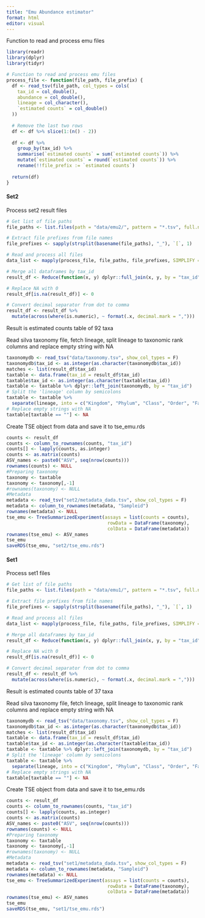 ```yaml
---
title: "Emu Abundance estimator"
format: html
editor: visual
---
```


Function to read and process emu files

```r

library(readr)
library(dplyr)
library(tidyr)

# Function to read and process emu files
process_file <- function(file_path, file_prefix) {
  df <- read_tsv(file_path, col_types = cols(
    tax_id = col_double(),
    abundance = col_double(),
    lineage = col_character(),
    `estimated counts` = col_double()
  ))
  
  # Remove the last two rows
  df <- df %>% slice(1:(n() - 2))
  
  df <- df %>%
    group_by(tax_id) %>%
    summarise(`estimated counts` = sum(`estimated counts`)) %>%
    mutate(`estimated counts` = round(`estimated counts`)) %>%
    rename(!!file_prefix := `estimated counts`)
  
  return(df)
}
```

#### Set2

Process set2 result files

```r
# Get list of file paths
file_paths <- list.files(path = "data/emu2/", pattern = "*.tsv", full.names = TRUE)

# Extract file prefixes from file names
file_prefixes <- sapply(strsplit(basename(file_paths), "_"), `[`, 1)

# Read and process all files
data_list <- mapply(process_file, file_paths, file_prefixes, SIMPLIFY = FALSE)

# Merge all dataframes by tax_id
result_df <- Reduce(function(x, y) dplyr::full_join(x, y, by = "tax_id"), data_list)

# Replace NA with 0
result_df[is.na(result_df)] <- 0

# Convert decimal separator from dot to comma
result_df <- result_df %>%
  mutate(across(where(is.numeric), ~ format(.x, decimal.mark = ",")))
```

Result is estimated counts table of 92 taxa

Read silva taxonomy file, fetch lineage, split lineage to taxonomic rank columns and replace empty string with NA

```r
taxonomydb <- read_tsv("data/taxonomy.tsv", show_col_types = F)
taxonomydb$tax_id <- as.integer(as.character(taxonomydb$tax_id))
matches <- list(result_df$tax_id)
taxtable <- data.frame(tax_id = result_df$tax_id)
taxtable$tax_id <- as.integer(as.character(taxtable$tax_id))
taxtable <- taxtable %>% dplyr::left_join(taxonomydb, by = "tax_id")
# Split the 'lineage' column by semicolons
taxtable <- taxtable %>%
  separate(lineage, into = c("Kingdom", "Phylum", "Class", "Order", "Family", "Genus", "Species"), sep = ";", fill = "right")
# Replace empty strings with NA
taxtable[taxtable == ""] <- NA
```

Create TSE object from data and save it to tse_emu.rds

```r
counts <- result_df
counts <- column_to_rownames(counts, "tax_id")
counts[] <- lapply(counts, as.integer)
counts <- as.matrix(counts)
ASV_names <- paste0("ASV", seq(nrow(counts)))
rownames(counts) <- NULL
#Preparing taxonomy
taxonomy <- taxtable
taxonomy <- taxonomy[,-1]
#rownames(taxonomy) <- NULL
#Metadata
metadata <- read_tsv("set2/metadata_dada.tsv", show_col_types = F)
metadata <- column_to_rownames(metadata, "Sampleid")
rownames(metadata) <- NULL
tse_emu <- TreeSummarizedExperiment(assays = list(counts = counts),
                                     rowData = DataFrame(taxonomy),
                                     colData = DataFrame(metadata))
rownames(tse_emu) <- ASV_names 
tse_emu
saveRDS(tse_emu, "set2/tse_emu.rds")
```

#### Set1

Process set1 files

```r
# Get list of file paths
file_paths <- list.files(path = "data/emu1/", pattern = "*.tsv", full.names = TRUE)

# Extract file prefixes from file names
file_prefixes <- sapply(strsplit(basename(file_paths), "_"), `[`, 1)

# Read and process all files
data_list <- mapply(process_file, file_paths, file_prefixes, SIMPLIFY = FALSE)

# Merge all dataframes by tax_id
result_df <- Reduce(function(x, y) dplyr::full_join(x, y, by = "tax_id"), data_list)

# Replace NA with 0
result_df[is.na(result_df)] <- 0

# Convert decimal separator from dot to comma
result_df <- result_df %>%
  mutate(across(where(is.numeric), ~ format(.x, decimal.mark = ",")))
```

Result is estimated counts table of 37 taxa

Read silva taxonomy file, fetch lineage, split lineage to taxonomic rank columns and replace empty string with NA

```r
taxonomydb <- read_tsv("data/taxonomy.tsv", show_col_types = F)
taxonomydb$tax_id <- as.integer(as.character(taxonomydb$tax_id))
matches <- list(result_df$tax_id)
taxtable <- data.frame(tax_id = result_df$tax_id)
taxtable$tax_id <- as.integer(as.character(taxtable$tax_id))
taxtable <- taxtable %>% dplyr::left_join(taxonomydb, by = "tax_id")
# Split the 'lineage' column by semicolons
taxtable <- taxtable %>%
  separate(lineage, into = c("Kingdom", "Phylum", "Class", "Order", "Family", "Genus", "Species"), sep = ";", fill = "right")
# Replace empty strings with NA
taxtable[taxtable == ""] <- NA
```

Create TSE object from data and save it to tse_emu.rds

```r
counts <- result_df
counts <- column_to_rownames(counts, "tax_id")
counts[] <- lapply(counts, as.integer)
counts <- as.matrix(counts)
ASV_names <- paste0("ASV", seq(nrow(counts)))
rownames(counts) <- NULL
#Preparing taxonomy
taxonomy <- taxtable
taxonomy <- taxonomy[,-1]
#rownames(taxonomy) <- NULL
#Metadata
metadata <- read_tsv("set1/metadata_dada.tsv", show_col_types = F)
metadata <- column_to_rownames(metadata, "Sampleid")
rownames(metadata) <- NULL
tse_emu <- TreeSummarizedExperiment(assays = list(counts = counts),
                                     rowData = DataFrame(taxonomy),
                                     colData = DataFrame(metadata))
rownames(tse_emu) <- ASV_names 
tse_emu
saveRDS(tse_emu, "set1/tse_emu.rds")
```
